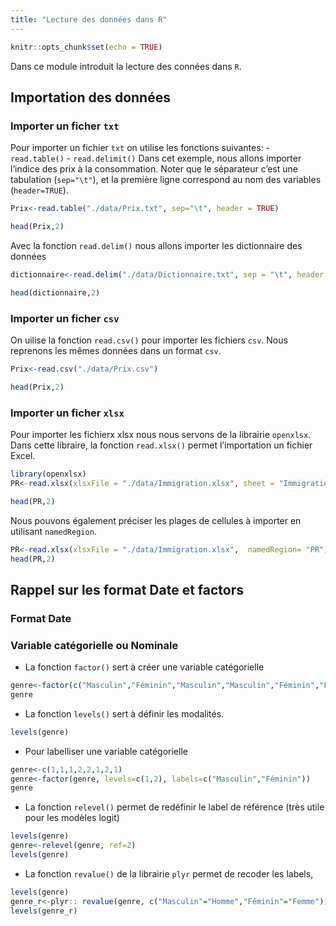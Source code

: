 ```yaml
---
title: "Lecture des données dans R"
---
```


```r
knitr::opts_chunk$set(echo = TRUE)
```


Dans ce module introduit la lecture des connées dans `R`.

## Importation des données

### Importer un ficher `txt`

Pour importer un fichier `txt` on utilise les fonctions suivantes: - `read.table()` - `read.delimit()` Dans cet exemple, nous allons importer l'indice des prix à la consommation. Noter que le séparateur c'est une tabulation (`sep="\t"`), et la première ligne correspond au nom des variables (`header=TRUE`).

```r
Prix<-read.table("./data/Prix.txt", sep="\t", header = TRUE)
```

```r
head(Prix,2)
```

Avec la fonction `read.delim()` nous allons importer les dictionnaire des données

```r
dictionnaire<-read.delim("./data/Dictionnaire.txt", sep = "\t", header = TRUE)
```

```r
head(dictionnaire,2)
```

### Importer un ficher `csv`

On uilise la fonction `read.csv()` pour importer les fichiers `csv`. Nous reprenons les mêmes données dans un format `csv`.

```r
Prix<-read.csv("./data/Prix.csv")
```

```r
head(Prix,2)
```

### Importer un ficher `xlsx`

Pour importer les fichierx xlsx nous nous servons de la librairie `openxlsx`. Dans cette libraire, la fonction `read.xlsx()` permet l'importation un fichier Excel.

```r
library(openxlsx)
PR<-read.xlsx(xlsxFile = "./data/Immigration.xlsx", sheet = "Immigration")
```

```r
head(PR,2)
```

Nous pouvons également préciser les plages de cellules à importer en utilisant `namedRegion`.

```r
PR<-read.xlsx(xlsxFile = "./data/Immigration.xlsx",  namedRegion= "PR")
head(PR,2)

```

## Rappel sur les format Date et factors

### Format Date

### Variable catégorielle ou Nominale

-   La fonction `factor()` sert à créer une variable catégorielle

```r
genre<-factor(c("Masculin","Féminin","Masculin","Masculin","Féminin","Féminin","Féminin"))
genre
```

-   La fonction `levels()` sert à définir les modalités.

```r
levels(genre) 
```

-   Pour labelliser une variable catégorielle

```r
genre<-c(1,1,1,2,2,1,2,1)
genre<-factor(genre, levels=c(1,2), labels=c("Masculin","Féminin"))
genre
```

-   La fonction `relevel()` permet de redéfinir le label de référence (très utile pour les modèles logit)

```r
levels(genre)
genre<-relevel(genre, ref=2)
levels(genre)
```

-   La fonction `revalue()` de la librairie `plyr` permet de recoder les labels,

```r
levels(genre)
genre_r<-plyr:: revalue(genre, c("Masculin"="Homme","Féminin"="Femme"))
levels(genre_r)
```

